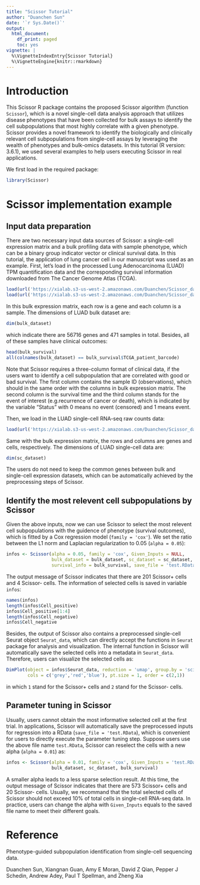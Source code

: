 ```yaml
---
title: "Scissor Tutorial"
author: "Duanchen Sun"
date: '`r Sys.Date()`'
output:
  html_document:
    df_print: paged
    toc: yes
vignette: |
  %\VignetteIndexEntry{Scissor Tutorial}
  %\VignetteEngine{knitr::rmarkdown}
---
```



# Introduction
This Scissor R package contains the proposed Scissor algorithm (function `Scissor`), which is a novel single-cell data analysis approach that utilizes disease phenotypes that have been collected for bulk assays to identify the cell subpopulations that most highly correlate with a given phenotype. Scissor provides a novel framework to identify the biologically and clinically relevant cell subpopulations from single-cell assays by leveraging the wealth of phenotypes and bulk-omics datasets. In this tutorial (R version: 3.6.1), we used several examples to help users executing Scissor in real applications. 

We first load in the required package:
```r
library(Scissor)
```

# Scissor implementation example
## Input data preparation
There are two necessary input data sources of Scissor: a single-cell expression matrix and a bulk profiling data with sample phenotype, which can be a binary group indicator vector or clinical survival data. In this tutorial, the application of lung cancer cell in our manuscript was used as an example. First, let's load in the processed Lung Adenocarcinoma (LUAD) TPM quantification data and the corresponding survival information downloaded from The Cancer Genome Atlas (TCGA).
```r
load(url('https://xialab.s3-us-west-2.amazonaws.com/Duanchen/Scissor_data/bulk_dataset.RData'))
load(url('https://xialab.s3-us-west-2.amazonaws.com/Duanchen/Scissor_data/bulk_survival.RData'))
```

In this bulk expression matrix, each row is a gene and each column is a sample. The dimensions of LUAD bulk dataset are:
```r
dim(bulk_dataset)
```
which indicate there are 56716 genes and 471 samples in total. Besides, all of these samples have clinical outcomes:
```r
head(bulk_survival)
all(colnames(bulk_dataset) == bulk_survival$TCGA_patient_barcode)
```
Note that Scissor requires a three-column format of clinical data, if the users want to identify a cell subpopulation that are correlated with good or bad survival. The first column contains the sample ID (observations), which should in the same order with the columns in bulk expression matrix. The second column is the survival time and the third column stands for the event of interest (e.g.recurrence of cancer or death), which is indicated by the variable "Status" with 0 means no event (censored) and 1 means event. 

Then, we load in the LUAD single-cell RNA-seq raw counts data:
```r
load(url('https://xialab.s3-us-west-2.amazonaws.com/Duanchen/Scissor_data/sc_dataset.RData'))
```
Same with the bulk expression matrix, the rows and columns are genes and cells, respectively. The dimensions of LUAD single-cell data are:
```r
dim(sc_dataset)
```
The users do not need to keep the common genes between bulk and single-cell expression datasets, which can be automatically achieved by the preprocessing steps of Scissor. 


## Identify the most relevent cell subpopulations by Scissor
Given the above inputs, now we can use Scissor to select the most relevent cell subpopulations with the guidence of phenotype (survival outcomes), which is fitted by a Cox regression model (`family = 'cox'`). We set the ratio between the L1 norm and Laplacian regularization to 0.05 (`alpha = 0.05`):
```r
infos <- Scissor(alpha = 0.05, family = 'cox', Given_Inputs = NULL, 
                 bulk_dataset = bulk_dataset, sc_dataset = sc_dataset, cor_type = 'pearson',
                 survival_info = bulk_survival, save_file = 'test.RData')

```
The output message of Scissor indicates that there are 201 Scissor+ cells and 4 Scissor- cells. The information of selected cells is saved in variable `infos`:
```r
names(infos)
length(infos$Cell_positive)
infos$Cell_positive[1:4]
length(infos$Cell_negative)
infos$Cell_negative
```
Besides, the output of Scissor also contains a preprocessed single-cell Seurat object `Seurat_data`, which can directly accept the functions in `Seurat` package for analysis and visualization. The internal function in Scissor will automatically save the selected cells into a metadata in `Seurat_data`. Therefore, users can visualize the selected cells as:
```r
DimPlot(object = infos$Seurat_data, reduction = 'umap', group.by = 'scissor', 
        cols = c('grey','red','blue'), pt.size = 1, order = c(2,1))
```
in which `1` stand for the Scissor+ cells and `2` stand for the Scissor- cells.


## Parameter tuning in Scissor
Usually, users cannot obtain the most informative selected cell at the first trial. In applications, Scissor will automatically save the preprocessed inputs for regression into a RData (`save_file = 'test.RData`), which is convenient for users to directly execute the parameter tuning step. Suppose users use the above file name `test.RData`, Scissor can reselect the cells with a new alpha (`alpha = 0.01`) as:
```r
infos <- Scissor(alpha = 0.01, family = 'cox', Given_Inputs = 'test.RData',
                 bulk_dataset, sc_dataset, bulk_survival)

```
A smaller alpha leads to a less sparse selection result. At this time, the output message of Scissor indicates that there are 573 Scissor+ cells and 20 Scissor- cells. Usually, we recommand that the total selected cells of Scissor should not exceed 10% of total cells in single-cell RNA-seq data. In practice, users can change the alpha with `Given_Inputs` equals to the saved file name to meet their different goals.


# Reference
Phenotype-guided subpopulation identification from single-cell sequencing data.

Duanchen Sun, Xiangnan Guan, Amy E Moran, David Z Qian, Pepper J Schedin, Andrew Adey, Paul T Spellman, and Zheng Xia
